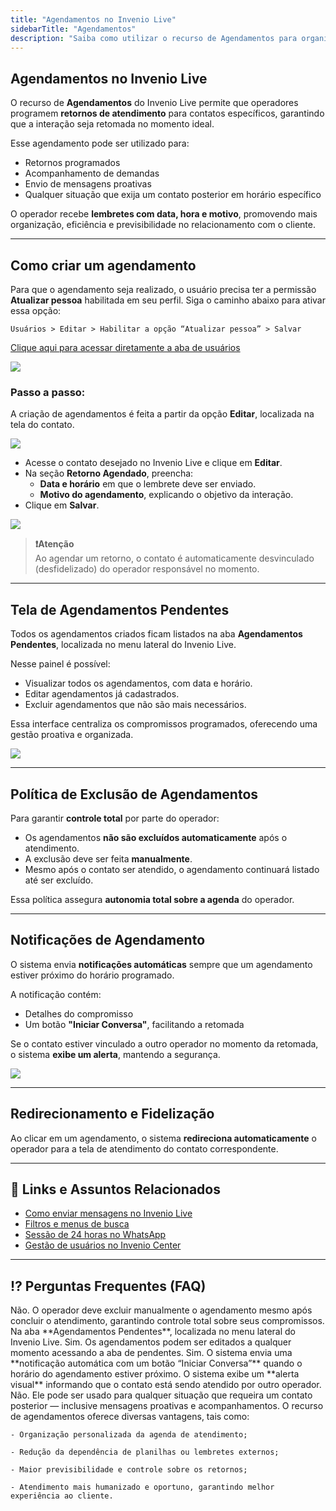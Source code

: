 ```yaml
---
title: "Agendamentos no Invenio Live"
sidebarTitle: "Agendamentos"
description: "Saiba como utilizar o recurso de Agendamentos para organizar retornos e melhorar o relacionamento com o cliente."
---
```


##  Agendamentos no Invenio Live

O recurso de **Agendamentos** do Invenio Live permite que operadores programem **retornos de atendimento** para contatos específicos, garantindo que a interação seja retomada no momento ideal.

Esse agendamento pode ser utilizado para:
- Retornos programados
- Acompanhamento de demandas
- Envio de mensagens proativas
- Qualquer situação que exija um contato posterior em horário específico

O operador recebe **lembretes com data, hora e motivo**, promovendo mais organização, eficiência e previsibilidade no relacionamento com o cliente.

---

##  Como criar um agendamento

Para que o agendamento seja realizado, o usuário precisa ter a permissão **Atualizar pessoa** habilitada em seu perfil.
Siga o caminho abaixo para ativar essa opção:

`Usuários > Editar > Habilitar a opção “Atualizar pessoa” > Salvar`

[Clique aqui para acessar diretamente a aba de usuários](https://inveniocenter.robbu.global/painel/usuarios)

<img src="https://robbublob.blob.core.windows.net/docs/invenio-live/agendamentos/agendamentoAtualPessoa.png" /> 

### Passo a passo:

A criação de agendamentos é feita a partir da opção **Editar**, localizada na tela do contato.

<img src="https://robbublob.blob.core.windows.net/docs/invenio-live/agendamentos/agendamento2Editar.png" />

- Acesse o contato desejado no Invenio Live e clique em **Editar**.
- Na seção **Retorno Agendado**, preencha:
   - **Data e horário** em que o lembrete deve ser enviado.
   - **Motivo do agendamento**, explicando o objetivo da interação.
- Clique em **Salvar**.

<img src="https://robbublob.blob.core.windows.net/docs/invenio-live/agendamentos/AgendamentoAg.png" />

> **❗Atenção**  
> Ao agendar um retorno, o contato é automaticamente desvinculado (desfidelizado) do operador responsável no momento.

---

##  Tela de Agendamentos Pendentes

Todos os agendamentos criados ficam listados na aba **Agendamentos Pendentes**, localizada no menu lateral do Invenio Live.

Nesse painel é possível:

-  Visualizar todos os agendamentos, com data e horário.
-  Editar agendamentos já cadastrados.
-  Excluir agendamentos que não são mais necessários.

Essa interface centraliza os compromissos programados, oferecendo uma gestão proativa e organizada.

<img src="https://robbublob.blob.core.windows.net/docs/invenio-live/agendamentos/AgendamentoPendente.png" />

---

##  Política de Exclusão de Agendamentos

Para garantir **controle total** por parte do operador:

- Os agendamentos **não são excluídos automaticamente** após o atendimento.
- A exclusão deve ser feita **manualmente**.
- Mesmo após o contato ser atendido, o agendamento continuará listado até ser excluído.

Essa política assegura **autonomia total sobre a agenda** do operador.

---

##  Notificações de Agendamento

O sistema envia **notificações automáticas** sempre que um agendamento estiver próximo do horário programado.

A notificação contém:

-  Detalhes do compromisso
-  Um botão **"Iniciar Conversa"**, facilitando a retomada

Se o contato estiver vinculado a outro operador no momento da retomada, o sistema **exibe um alerta**, mantendo a segurança.

<img src="https://robbublob.blob.core.windows.net/docs/invenio-live/agendamentos/lembreteDeAgendamento.png" />

---

##  Redirecionamento e Fidelização

Ao clicar em um agendamento, o sistema **redireciona automaticamente** o operador para a tela de atendimento do contato correspondente.

---

## 🔗 Links e Assuntos Relacionados

- [Como enviar mensagens no Invenio Live](https://docs.robbu.global/docs/live/enviar-mensagem)  
- [Filtros e menus de busca](https://docs.robbu.global/docs/live/filtros-e-menus-de-busca)  
- [Sessão de 24 horas no WhatsApp](https://docs.robbu.global/docs/live/sessao-de-24horas-no-whatsapp)  
- [Gestão de usuários no Invenio Center](https://docs.robbu.global/docs/center/usuarios)  

---

## ⁉️ Perguntas Frequentes (FAQ)

<AccordionGroup>
  <Accordion title="O agendamento exclui automaticamente após o atendimento?">
    Não. O operador deve excluir manualmente o agendamento mesmo após concluir o atendimento, garantindo controle total sobre seus compromissos.
  </Accordion>

  <Accordion title="Onde vejo todos os agendamentos que criei?">
    Na aba **Agendamentos Pendentes**, localizada no menu lateral do Invenio Live.
  </Accordion>

  <Accordion title="Posso editar um agendamento depois de criado?">
    Sim. Os agendamentos podem ser editados a qualquer momento acessando a aba de pendentes.
  </Accordion>

  <Accordion title="Recebo algum aviso quando estiver perto do horário agendado?">
    Sim. O sistema envia uma **notificação automática com um botão “Iniciar Conversa”** quando o horário do agendamento estiver próximo.
  </Accordion>

  <Accordion title="O que acontece se outro operador já estiver atendendo o cliente?">
    O sistema exibe um **alerta visual** informando que o contato está sendo atendido por outro operador.
  </Accordion>

  <Accordion title="Preciso usar esse recurso apenas para retornos?">
    Não. Ele pode ser usado para qualquer situação que requeira um contato posterior — inclusive mensagens proativas e acompanhamentos.
  </Accordion>

  <Accordion title="Quais são os principais benefícios do uso dos agendamentos?">
    O recurso de agendamentos oferece diversas vantagens, tais como:

    - Organização personalizada da agenda de atendimento;

    - Redução da dependência de planilhas ou lembretes externos;

    - Maior previsibilidade e controle sobre os retornos;

    - Atendimento mais humanizado e oportuno, garantindo melhor experiência ao cliente.
  </Accordion>
</AccordionGroup>

